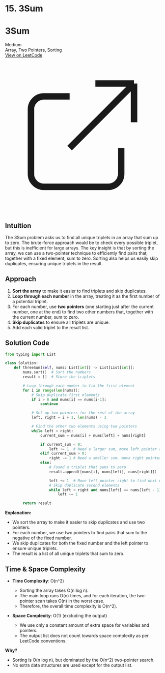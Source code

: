 # 15. 3Sum

<div className="p-4 my-6 border rounded-lg shadow-md bg-white dark:bg-gray-800 border-gray-200 dark:border-gray-700">
  <div className="flex justify-between items-center mb-2">
    <h1 className="text-2xl font-bold">3Sum</h1>
    <span className="px-2 py-1 text-xs font-medium rounded-full bg-yellow-100 text-yellow-800 dark:bg-yellow-900 dark:text-yellow-200">Medium</span>
  </div>
  <div className="mb-4 text-gray-600 dark:text-gray-300">
    Array, Two Pointers, Sorting
  </div>
  <a 
    href="https://leetcode.com/problems/3sum/" 
    target="_blank" 
    rel="noopener noreferrer"
    className="inline-flex items-center px-4 py-2 text-sm font-medium text-white bg-blue-600 rounded-lg hover:bg-blue-700 focus:ring-4 focus:outline-none focus:ring-blue-300 dark:bg-blue-500 dark:hover:bg-blue-600 dark:focus:ring-blue-700"
  >
    View on LeetCode
    <svg className="w-4 h-4 ml-2" fill="none" stroke="currentColor" viewBox="0 0 24 24" xmlns="http://www.w3.org/2000/svg">
      <path strokeLinecap="round" strokeLinejoin="round" strokeWidth="2" d="M10 6H6a2 2 0 00-2 2v10a2 2 0 002 2h10a2 2 0 002-2v-4M14 4h6m0 0v6m0-6L10 14"></path>
    </svg>
  </a>
</div>

## Intuition

The 3Sum problem asks us to find all unique triplets in an array that sum up to zero. The brute-force approach would be to check every possible triplet, but this is inefficient for large arrays. The key insight is that by sorting the array, we can use a two-pointer technique to efficiently find pairs that, together with a fixed element, sum to zero. Sorting also helps us easily skip duplicates, ensuring unique triplets in the result.

## Approach

1. **Sort the array** to make it easier to find triplets and skip duplicates.
2. **Loop through each number** in the array, treating it as the first number of a potential triplet.
3. For each number, use **two pointers** (one starting just after the current number, one at the end) to find two other numbers that, together with the current number, sum to zero.
4. **Skip duplicates** to ensure all triplets are unique.
5. Add each valid triplet to the result list.

## Solution Code

```python
from typing import List

class Solution:
    def threeSum(self, nums: List[int]) -> List[List[int]]:
        nums.sort()  # Sort the numbers
        result = []  # Store the triplets

        # Loop through each number to fix the first element
        for i in range(len(nums)):
            # Skip duplicate first elements
            if i > 0 and nums[i] == nums[i-1]:
                continue

            # Set up two pointers for the rest of the array
            left, right = i + 1, len(nums) - 1

            # Find the other two elements using two pointers
            while left < right:
                current_sum = nums[i] + nums[left] + nums[right]

                if current_sum < 0:
                    left += 1  # Need a larger sum, move left pointer right
                elif current_sum > 0:
                    right -= 1 # Need a smaller sum, move right pointer left
                else:
                    # Found a triplet that sums to zero
                    result.append([nums[i], nums[left], nums[right]])

                    left += 1  # Move left pointer right to find next unique triplet
                    # Skip duplicate second elements
                    while left < right and nums[left] == nums[left - 1]:
                        left += 1

        return result
```

**Explanation:**
- We sort the array to make it easier to skip duplicates and use two pointers.
- For each number, we use two pointers to find pairs that sum to the negative of the fixed number.
- We skip duplicates for both the fixed number and the left pointer to ensure unique triplets.
- The result is a list of all unique triplets that sum to zero.

## Time & Space Complexity

- **Time Complexity**: O(n^2)
  - Sorting the array takes O(n log n).
  - The main loop runs O(n) times, and for each iteration, the two-pointer scan takes O(n) in the worst case.
  - Therefore, the overall time complexity is O(n^2).

- **Space Complexity**: O(1) (excluding the output)
  - We use only a constant amount of extra space for variables and pointers.
  - The output list does not count towards space complexity as per LeetCode conventions.

**Why?**
- Sorting is O(n log n), but dominated by the O(n^2) two-pointer search.
- No extra data structures are used except for the output list.